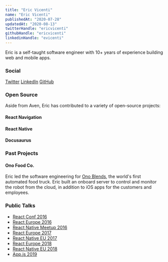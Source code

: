 ```yaml
---
title: "Eric Vicenti"
name: "Eric Vicenti"
publishedAt: "2020-07-28"
updatedAt: "2020-08-13"
twitterHandle: "ericvicenti"
githubHandle: "ericvicenti"
linkedinHandle: "evicenti"
---
```


Eric is a self-taught software engineer with 10+ years of experience building web and mobile apps.

### Social

[Twitter](https://twitter.com/ericvicenti)
[LinkedIn](https://linkedin.com/in/evicenti)
[GitHub](https://github.com/ericvicenti)



### Open Source

Aside from Aven, Eric has contributed to a variety of open-source projects:

#### React Navigation
#### React Native
#### Docusaurus


### Past Projects

#### Ono Food Co.

Eric led the software engineering for [Ono Blends](onoblends.co), the world's first automated food truck. Eric built an onboard server to control and monitor the robot from the cloud, in addition to iOS apps for the customers and employees.


### Public Talks

- [React Conf 2016](https://www.youtube.com/watch?v=09ddrCaLo10)
- [React Europe 2016](https://www.youtube.com/watch?v=dOSwHABLvdM)
- [React Native Meetup 2016](https://www.youtube.com/watch?v=5AoMOmXDKYc)
- [React Europe 2017](https://www.youtube.com/watch?v=1ZwXOqsdl4c)
- [React Native EU 2017](https://www.youtube.com/watch?v=knq3HI8AMbk)
- [React Europe 2018](https://www.youtube.com/watch?v=GzbravzRrBM)
- [React Native EU 2018](https://www.youtube.com/watch?v=1LKqGx3z0W4)
- [App.js 2019](https://www.youtube.com/watch?v=xAe1JNmcJ24)

<!--- © Aven LLC and Aven Contributors. Licensed under Creative Commons BY-NC-SA 4.0 https://creativecommons.org/licenses/by-nc-sa/4.0/ -->
